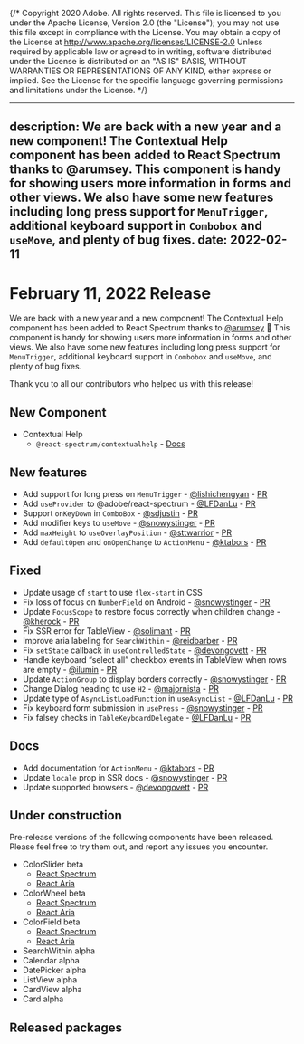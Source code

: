 {/* Copyright 2020 Adobe. All rights reserved.
This file is licensed to you under the Apache License, Version 2.0 (the "License");
you may not use this file except in compliance with the License. You may obtain a copy
of the License at http://www.apache.org/licenses/LICENSE-2.0
Unless required by applicable law or agreed to in writing, software distributed under
the License is distributed on an "AS IS" BASIS, WITHOUT WARRANTIES OR REPRESENTATIONS
OF ANY KIND, either express or implied. See the License for the specific language
governing permissions and limitations under the License. */}


---
description: We are back with a new year and a new component! The Contextual Help component has been added to React Spectrum thanks to @arumsey. This component is handy for showing users more information in forms and other views. We also have some new features including long press support for `MenuTrigger`, additional keyboard support in `Combobox` and `useMove`, and plenty of bug fixes.
date: 2022-02-11
---

# February 11, 2022 Release

We are back with a new year and a new component! The Contextual Help component has been added to React Spectrum thanks to [@arumsey](https://github.com/arumsey) 🥳 This component is handy for showing users more information in forms and other views. We also have some new features including long press support for `MenuTrigger`, additional keyboard support in `Combobox` and `useMove`, and plenty of bug fixes.

Thank you to all our contributors who helped us with this release!


## New Component
- Contextual Help
    - `@react-spectrum/contextualhelp` - [Docs](https://react-spectrum.adobe.com/react-spectrum/ContextualHelp.html)
## New features
- Add support for long press on `MenuTrigger` - [@lishichengyan](https://github.com/lishichengyan) - [PR](https://github.com/adobe/react-spectrum/pull/2678)
- Add `useProvider` to @adobe/react-spectrum - [@LFDanLu](https://github.com/LFDanLu) - [PR](https://github.com/adobe/react-spectrum/pull/2769)
- Support `onKeyDown` in `ComboBox`  - [@sdjustin](https://github.com/sdjustin) - [PR](https://github.com/adobe/react-spectrum/pull/2674)
- Add modifier keys to `useMove` - [@snowystinger](https://github.com/snowystinger) - [PR](https://github.com/adobe/react-spectrum/pull/2794)
- Add `maxHeight` to `useOverlayPosition` - [@sttwarrior](https://github.com/sttwarrior) - [PR](https://github.com/adobe/react-spectrum/pull/2673)
- Add `defaultOpen` and `onOpenChange` to `ActionMenu` - [@ktabors](https://github.com/ktabors) - [PR](https://github.com/adobe/react-spectrum/pull/2728)
## Fixed
- Update usage of `start` to use `flex-start` in CSS
- Fix loss of focus on `NumberField` on Android - [@snowystinger](https://github.com/snowystinger) - [PR](https://github.com/adobe/react-spectrum/pull/2127)
- Update `FocusScope` to restore focus correctly when children change - [@kherock](https://github.com/kherock) - [PR](https://github.com/adobe/react-spectrum/pull/2791)
- Fix SSR error for TableView - [@solimant](https://github.com/solimant) - [PR](https://github.com/adobe/react-spectrum/pull/2754)
- Improve aria labeling for `SearchWithin` - [@reidbarber](https://github.com/reidbarber) - [PR](https://github.com/adobe/react-spectrum/pull/2288)
- Fix `setState` callback in `useControlledState` - [@devongovett](https://github.com/devongovett) - [PR](https://github.com/adobe/react-spectrum/pull/2304)
- Handle keyboard “select all” checkbox events in TableView when rows are empty - [@ilumin](https://github.com/ilumin) - [PR](https://github.com/adobe/react-spectrum/pull/2720)
- Update `ActionGroup` to display borders correctly - [@snowystinger](https://github.com/snowystinger) - [PR](https://github.com/adobe/react-spectrum/pull/2710)
- Change Dialog heading to use `H2` - [@majornista](https://github.com/majornista) - [PR](https://github.com/adobe/react-spectrum/pull/2633)
- Update type of `AsyncListLoadFunction` in `useAsyncList` - [@LFDanLu](https://github.com/LFDanLu) - [PR](https://github.com/adobe/react-spectrum/pull/2683)
- Fix keyboard form submission in `usePress` - [@snowystinger](https://github.com/snowystinger) - [PR](https://github.com/adobe/react-spectrum/pull/904)
- Fix falsey checks in `TableKeyboardDelegate` - [@LFDanLu](https://github.com/LFDanLu) - [PR](https://github.com/adobe/react-spectrum/pull/2846)
## Docs
- Add documentation for `ActionMenu` - [@ktabors](https://github.com/ktabors) - [PR](https://github.com/adobe/react-spectrum/pull/2227)
- Update `locale` prop in SSR docs - [@snowystinger](https://github.com/snowystinger) - [PR](https://github.com/adobe/react-spectrum/pull/2833)
- Update supported browsers - [@devongovett](https://github.com/devongovett) - [PR](https://github.com/adobe/react-spectrum/pull/2828)
## Under construction

Pre-release versions of the following components have been released. Please feel free to try them out, and report any issues you encounter.


- ColorSlider beta
    - [React Spectrum](https://react-spectrum.adobe.com/react-spectrum/ColorSlider.html)
    - [React Aria](https://react-spectrum.adobe.com/react-aria/useColorSlider.html)
- ColorWheel beta
    - [React Spectrum](https://react-spectrum.adobe.com/react-spectrum/ColorWheel.html)
    - [React Aria](https://react-spectrum.adobe.com/react-aria/useColorWheel.html)
- ColorField beta
    - [React Spectrum](https://react-spectrum.adobe.com/react-spectrum/ColorField.html)
    - [React Aria](https://react-spectrum.adobe.com/react-aria/useColorField.html)
- SearchWithin alpha
- Calendar alpha
- DatePicker alpha
- ListView alpha
- CardView alpha
- Card alpha


## Released packages



